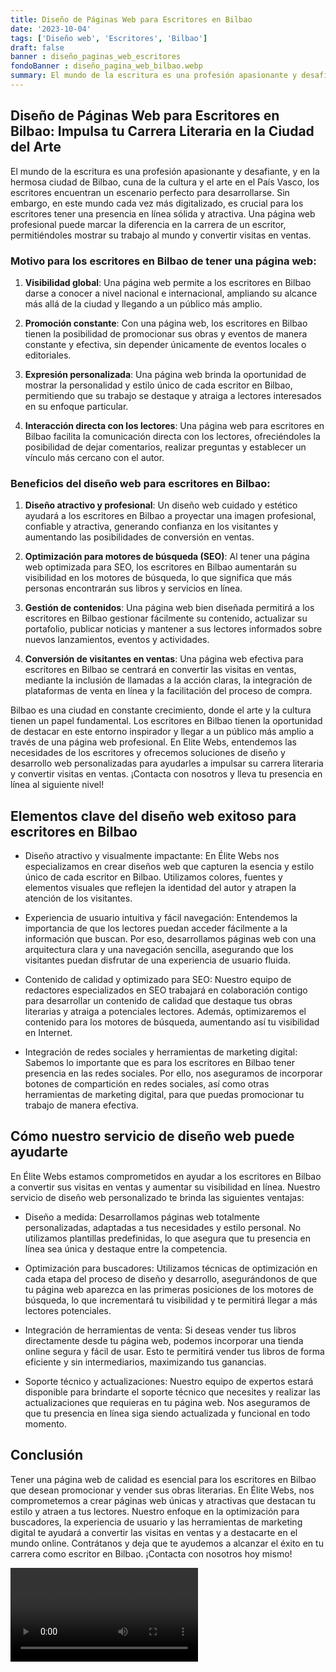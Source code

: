 ```yaml
---
title: Diseño de Páginas Web para Escritores en Bilbao
date: '2023-10-04'
tags: ['Diseño web', 'Escritores', 'Bilbao']
draft: false
banner : diseño_paginas_web_escritores
fondoBanner : diseño_pagina_web_bilbao.webp
summary: El mundo de la escritura es una profesión apasionante y desafiante, y en la hermosa ciudad de Bilbao, cuna de la cultura y el arte en el País Vasco, los escritores encuentran un escenario perfecto para desarrollarse. Sin embargo, en este mundo cada vez más digitalizado, es crucial para los escritores tener una presencia en línea sólida y atractiva. Una página web profesional puede marcar la diferencia en la carrera de un escritor, permitiéndoles mostrar su trabajo al mundo y convertir visitas en ventas.
---
```


## Diseño de Páginas Web para Escritores en Bilbao: Impulsa tu Carrera Literaria en la Ciudad del Arte

El mundo de la escritura es una profesión apasionante y desafiante, y en la hermosa ciudad de Bilbao, cuna de la cultura y el arte en el País Vasco, los escritores encuentran un escenario perfecto para desarrollarse. Sin embargo, en este mundo cada vez más digitalizado, es crucial para los escritores tener una presencia en línea sólida y atractiva. Una página web profesional puede marcar la diferencia en la carrera de un escritor, permitiéndoles mostrar su trabajo al mundo y convertir visitas en ventas.

### Motivo para los escritores en Bilbao de tener una página web:

1. **Visibilidad global**: Una página web permite a los escritores en Bilbao darse a conocer a nivel nacional e internacional, ampliando su alcance más allá de la ciudad y llegando a un público más amplio.

2. **Promoción constante**: Con una página web, los escritores en Bilbao tienen la posibilidad de promocionar sus obras y eventos de manera constante y efectiva, sin depender únicamente de eventos locales o editoriales.

3. **Expresión personalizada**: Una página web brinda la oportunidad de mostrar la personalidad y estilo único de cada escritor en Bilbao, permitiendo que su trabajo se destaque y atraiga a lectores interesados ​​en su enfoque particular.

4. **Interacción directa con los lectores**: Una página web para escritores en Bilbao facilita la comunicación directa con los lectores, ofreciéndoles la posibilidad de dejar comentarios, realizar preguntas y establecer un vínculo más cercano con el autor.

### Beneficios del diseño web para escritores en Bilbao:

1. **Diseño atractivo y profesional**: Un diseño web cuidado y estético ayudará a los escritores en Bilbao a proyectar una imagen profesional, confiable y atractiva, generando confianza en los visitantes y aumentando las posibilidades de conversión en ventas.

2. **Optimización para motores de búsqueda (SEO)**: Al tener una página web optimizada para SEO, los escritores en Bilbao aumentarán su visibilidad en los motores de búsqueda, lo que significa que más personas encontrarán sus libros y servicios en línea.

3. **Gestión de contenidos**: Una página web bien diseñada permitirá a los escritores en Bilbao gestionar fácilmente su contenido, actualizar su portafolio, publicar noticias y mantener a sus lectores informados sobre nuevos lanzamientos, eventos y actividades.

4. **Conversión de visitantes en ventas**: Una página web efectiva para escritores en Bilbao se centrará en convertir las visitas en ventas, mediante la inclusión de llamadas a la acción claras, la integración de plataformas de venta en línea y la facilitación del proceso de compra.

Bilbao es una ciudad en constante crecimiento, donde el arte y la cultura tienen un papel fundamental. Los escritores en Bilbao tienen la oportunidad de destacar en este entorno inspirador y llegar a un público más amplio a través de una página web profesional. En Elite Webs, entendemos las necesidades de los escritores y ofrecemos soluciones de diseño y desarrollo web personalizadas para ayudarles a impulsar su carrera literaria y convertir visitas en ventas. ¡Contacta con nosotros y lleva tu presencia en línea al siguiente nivel!

<GifSeo />

<Cta />

## Elementos clave del diseño web exitoso para escritores en Bilbao

- Diseño atractivo y visualmente impactante: En Élite Webs nos especializamos en crear diseños web que capturen la esencia y estilo único de cada escritor en Bilbao. Utilizamos colores, fuentes y elementos visuales que reflejen la identidad del autor y atrapen la atención de los visitantes.

- Experiencia de usuario intuitiva y fácil navegación: Entendemos la importancia de que los lectores puedan acceder fácilmente a la información que buscan. Por eso, desarrollamos páginas web con una arquitectura clara y una navegación sencilla, asegurando que los visitantes puedan disfrutar de una experiencia de usuario fluida.

- Contenido de calidad y optimizado para SEO: Nuestro equipo de redactores especializados en SEO trabajará en colaboración contigo para desarrollar un contenido de calidad que destaque tus obras literarias y atraiga a potenciales lectores. Además, optimizaremos el contenido para los motores de búsqueda, aumentando así tu visibilidad en Internet.

- Integración de redes sociales y herramientas de marketing digital: Sabemos lo importante que es para los escritores en Bilbao tener presencia en las redes sociales. Por ello, nos aseguramos de incorporar botones de compartición en redes sociales, así como otras herramientas de marketing digital, para que puedas promocionar tu trabajo de manera efectiva.

## Cómo nuestro servicio de diseño web puede ayudarte

En Élite Webs estamos comprometidos en ayudar a los escritores en Bilbao a convertir sus visitas en ventas y aumentar su visibilidad en línea. Nuestro servicio de diseño web personalizado te brinda las siguientes ventajas:

- Diseño a medida: Desarrollamos páginas web totalmente personalizadas, adaptadas a tus necesidades y estilo personal. No utilizamos plantillas predefinidas, lo que asegura que tu presencia en línea sea única y destaque entre la competencia.

- Optimización para buscadores: Utilizamos técnicas de optimización en cada etapa del proceso de diseño y desarrollo, asegurándonos de que tu página web aparezca en las primeras posiciones de los motores de búsqueda, lo que incrementará tu visibilidad y te permitirá llegar a más lectores potenciales.

- Integración de herramientas de venta: Si deseas vender tus libros directamente desde tu página web, podemos incorporar una tienda online segura y fácil de usar. Esto te permitirá vender tus libros de forma eficiente y sin intermediarios, maximizando tus ganancias.

- Soporte técnico y actualizaciones: Nuestro equipo de expertos estará disponible para brindarte el soporte técnico que necesites y realizar las actualizaciones que requieras en tu página web. Nos aseguramos de que tu presencia en línea siga siendo actualizada y funcional en todo momento.

## Conclusión

Tener una página web de calidad es esencial para los escritores en Bilbao que desean promocionar y vender sus obras literarias. En Élite Webs, nos comprometemos a crear páginas web únicas y atractivas que destacan tu estilo y atraen a tus lectores. Nuestro enfoque en la optimización para buscadores, la experiencia de usuario y las herramientas de marketing digital te ayudará a convertir las visitas en ventas y a destacarte en el mundo online. Contrátanos y deja que te ayudemos a alcanzar el éxito en tu carrera como escritor en Bilbao. ¡Contacta con nosotros hoy mismo!

<Video />

<CtaBot job='Escritores' city='Bilbao'/>

<Gmaps query='Bilbao+españa+maps' />